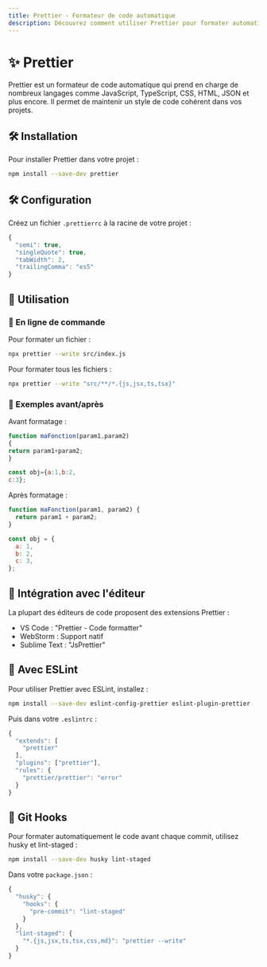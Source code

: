 ```yaml
---
title: Prettier - Formateur de code automatique
description: Découvrez comment utiliser Prettier pour formater automatiquement votre code
---
```


# ✨ Prettier

Prettier est un formateur de code automatique qui prend en charge de nombreux langages comme JavaScript, TypeScript, CSS, HTML, JSON et plus encore. Il permet de maintenir un style de code cohérent dans vos projets.

## 🛠️ Installation

Pour installer Prettier dans votre projet :

```sh npm2yarn copy
npm install --save-dev prettier
```
## 🛠️ Configuration

Créez un fichier `.prettierrc` à la racine de votre projet :

``` ts copy
{
  "semi": true,
  "singleQuote": true,
  "tabWidth": 2,
  "trailingComma": "es5"
}
```

## 📘 Utilisation

### 📘 En ligne de commande

Pour formater un fichier :
``` sh copy
npx prettier --write src/index.js
```

Pour formater tous les fichiers :
``` sh copy
npx prettier --write "src/**/*.{js,jsx,ts,tsx}"
```

### 📘 Exemples avant/après

Avant formatage :
``` js copy
function maFonction(param1,param2)
{
return param1+param2;
}

const obj={a:1,b:2,
c:3};
```

Après formatage :
``` js copy
function maFonction(param1, param2) {
  return param1 + param2;
}

const obj = {
  a: 1,
  b: 2,
  c: 3,
};
```

## 📘 Intégration avec l'éditeur

La plupart des éditeurs de code proposent des extensions Prettier :

- VS Code : "Prettier - Code formatter"
- WebStorm : Support natif
- Sublime Text : "JsPrettier"

## 📘 Avec ESLint

Pour utiliser Prettier avec ESLint, installez :


```sh npm2yarn copy
npm install --save-dev eslint-config-prettier eslint-plugin-prettier
```

Puis dans votre `.eslintrc` :

``` ts copy
{
  "extends": [
    "prettier"
  ],
  "plugins": ["prettier"],
  "rules": {
    "prettier/prettier": "error"
  }
}
```

## 📘 Git Hooks

Pour formater automatiquement le code avant chaque commit, utilisez husky et lint-staged :


```sh npm2yarn copy
npm install --save-dev husky lint-staged
```

Dans votre `package.json` :

``` ts copy
{
  "husky": {
    "hooks": {
      "pre-commit": "lint-staged"
    }
  },
  "lint-staged": {
    "*.{js,jsx,ts,tsx,css,md}": "prettier --write"
  }
}
```